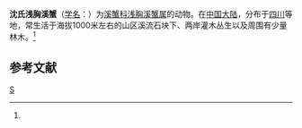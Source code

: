 {{Speciesbox
| taxon = Vadosaspotamon sheni
| binomial_authority = (Dai et Chen, 1990)<ref name='id12269'>{{cite web| url =http://www.bioinfo.cn/db05/BjdwSpecies.php?action=view&id=12269| title =沈氏浅胸溪蟹| work =《中国动物物种编目数据库》| publisher =中国科学院微生物研究所| author =中国科学院动物研究所| accessdate =2009-04-28| deadurl =yes| archiveurl =https://web.archive.org/web/20160305031758/http://www.bioinfo.cn/db05/BjdwSpecies.php?action=view&id=12269| archivedate =2016-03-05}}</ref>
}}

'''沈氏浅胸溪蟹'''（[[学名|学名]]：{{lang|la|''Vadosaspotamon sheni''}}）为[[溪蟹科|溪蟹科]][[浅胸溪蟹属|浅胸溪蟹属]]的动物。在[[中国大陆|中国大陆]]，分布于[[四川|四川]]等地，常生活于海拔1000米左右的山区溪流石块下、两岸灌木丛生以及周围有少量林木。<ref name='id12269'/>

== 参考文献 ==
{{reflist}}

{{Wikispecies|Vadosaspotamon sheni}}
{{Taxonbar|from=Q11138485}}

[[Category:浅胸溪蟹属|S]]


{{螃蟹小作品}}